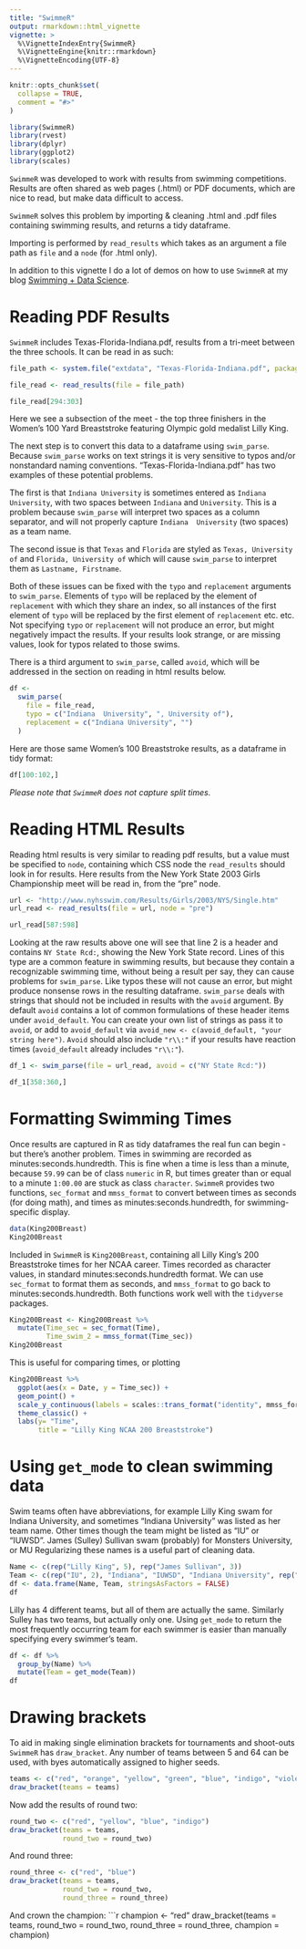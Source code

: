 ```yaml
---
title: "SwimmeR"
output: rmarkdown::html_vignette
vignette: >
  %\VignetteIndexEntry{SwimmeR}
  %\VignetteEngine{knitr::rmarkdown}
  %\VignetteEncoding{UTF-8}
---
```


```r
knitr::opts_chunk$set(
  collapse = TRUE,
  comment = "#>"
)
```

```r
library(SwimmeR)
library(rvest)
library(dplyr)
library(ggplot2)
library(scales)
```

`SwimmeR` was developed to work with results from swimming competitions.  Results are often shared as web pages (.html) or PDF documents, which are nice to read, but make data difficult to access.

`SwimmeR` solves this problem by importing & cleaning .html and .pdf files containing swimming results, and returns a tidy dataframe.

Importing is performed by `read_results` which takes as an argument a file path as `file` and a `node` (for .html only).

In addition to this vignette I do a lot of demos on how to use `SwimmeR` at my blog [Swimming + Data Science](https://pilgrim.netlify.app/).

# Reading PDF Results
`SwimmeR` includes Texas-Florida-Indiana.pdf, results from a tri-meet between the three schools.  It can be read in as such:

```r
file_path <- system.file("extdata", "Texas-Florida-Indiana.pdf", package = "SwimmeR")

file_read <- read_results(file = file_path)
```

```r
file_read[294:303]
```

Here we see a subsection of the meet - the top three finishers in the Women's 100 Yard Breaststroke featuring Olympic gold medalist Lilly King.

The next step is to convert this data to a dataframe using `swim_parse`.  Because `swim_parse` works on text strings it is very sensitive to typos and/or nonstandard naming conventions.  "Texas-Florida-Indiana.pdf" has two examples of these potential problems.

The first is that `Indiana University` is sometimes entered as `Indiana  University`, with two spaces between `Indiana` and `University`.  This is a problem because `swim_parse` will interpret two spaces as a column separator, and will not properly capture `Indiana  University` (two spaces) as a team name.

The second issue is that `Texas` and `Florida` are styled as `Texas, University of` and `Florida, University of` which will cause `swim_parse` to interpret them as `Lastname, Firstname`.

Both of these issues can be fixed with the `typo` and `replacement` arguments to `swim_parse`.  Elements of `typo` will be replaced by the element of `replacement` with which they share an index, so all instances of the first element of `typo` will be replaced by the first element of `replacement` etc. etc.  Not specifying `typo` or `replacement` will not produce an error, but might negatively impact the results.  If your results look strange, or are missing values, look for typos related to those swims.

There is a third argument to `swim_parse`, called `avoid`, which will be addressed in the section on reading in html results below.

```r
df <-
  swim_parse(
    file = file_read,
    typo = c("Indiana  University", ", University of"),
    replacement = c("Indiana University", "")
  )
```

Here are those same Women's 100 Breaststroke results, as a dataframe in tidy format:
```r
df[100:102,]
```
*Please note that `SwimmeR` does not capture split times.*

# Reading HTML Results
Reading html results is very similar to reading pdf results, but a value must be specified to `node`, containing which CSS node the `read_results` should look in for results.  Here results from the New York State 2003 Girls Championship meet will be read in, from the "pre" node.

```r
url <- "http://www.nyhsswim.com/Results/Girls/2003/NYS/Single.htm"
url_read <- read_results(file = url, node = "pre")
```

```r
url_read[587:598]
```

Looking at the raw results above one will see that line 2 is a header and contains `NY State Rcd:`, showing the New York State record.  Lines of this type are a common feature in swimming results, but because they contain a recognizable swimming time, without being a result per say, they can cause problems for `swim_parse`.  Like typos these will not cause an error, but might produce nonsense rows in the resulting dataframe.  `swim_parse` deals with strings that should not be included in results with the `avoid` argument.  By default `avoid` contains a lot of common formulations of these header items under `avoid_default`.  You can create your own list of strings as pass it to `avoid`, or add to `avoid_default` via `avoid_new <- c(avoid_default, "your string here")`.  `Avoid` should also include `"r\\:"` if your results have reaction times (`avoid_default` already includes `"r\\:"`). 

```r
df_1 <- swim_parse(file = url_read, avoid = c("NY State Rcd:"))
```

```r
df_1[358:360,]
```

# Formatting Swimming Times

Once results are captured in R as tidy dataframes the real fun can begin - but there's another problem.  Times in swimming are recorded as minutes:seconds.hundredth.  This is fine when a time is less than a minute, because `59.99` can be of class `numeric` in R, but times greater than or equal to a minute `1:00.00` are stuck as class `character`.  `SwimmeR` provides two functions, `sec_format` and `mmss_format` to convert between times as seconds (for doing math), and times as minutes:seconds.hundredth, for swimming-specific display.

```r
data(King200Breast)
King200Breast
```

Included in `SwimmeR` is `King200Breast`, containing all Lilly King's 200 Breaststroke times for her NCAA career.  Times recorded as character values, in standard minutes:seconds.hundredth format.  We can use `sec_format` to format them as seconds, and `mmss_format` to go back to minutes:seconds.hundredth.  Both functions work well with the `tidyverse` packages.

```r
King200Breast <- King200Breast %>% 
  mutate(Time_sec = sec_format(Time),
         Time_swim_2 = mmss_format(Time_sec))
King200Breast
```

This is useful for comparing times, or plotting
```r
King200Breast %>% 
  ggplot(aes(x = Date, y = Time_sec)) +
  geom_point() +
  scale_y_continuous(labels = scales::trans_format("identity", mmss_format)) +
  theme_classic() +
  labs(y= "Time",
       title = "Lilly King NCAA 200 Breaststroke")
```

# Using `get_mode` to clean swimming data

Swim teams often have abbreviations, for example Lilly King swam for Indiana University, and sometimes "Indiana University" was listed as her team name.  Other times though the team might be listed as "IU" or "IUWSD".  James (Sulley) Sullivan swam (probably) for Monsters University, or MU  Regularizing these names is a useful part of cleaning data.

```r
Name <- c(rep("Lilly King", 5), rep("James Sullivan", 3))
Team <- c(rep("IU", 2), "Indiana", "IUWSD", "Indiana University", rep("Monsters University", 2), "MU")
df <- data.frame(Name, Team, stringsAsFactors = FALSE)
df
```

Lilly has 4 different teams, but all of them are actually the same.  Similarly Sulley has two teams, but actually only one.  Using `get_mode` to return the most frequently occurring team for each swimmer is easier than manually specifying every swimmer's team.

```r
df <- df %>% 
  group_by(Name) %>% 
  mutate(Team = get_mode(Team))
df
```

# Drawing brackets
To aid in making single elimination brackets for tournaments and shoot-outs `SwimmeR` has `draw_bracket`. Any number of teams between 5 and 64 can be used, with byes automatically assigned to higher seeds.
```r
teams <- c("red", "orange", "yellow", "green", "blue", "indigo", "violet")
draw_bracket(teams = teams)
```
Now add the results of round two:
```r
round_two <- c("red", "yellow", "blue", "indigo")
draw_bracket(teams = teams,
             round_two = round_two)
```

And round three:
```r
round_three <- c("red", "blue")
draw_bracket(teams = teams,
             round_two = round_two,
             round_three = round_three)
```

And crown the champion:
```r
champion <- "red"
draw_bracket(teams = teams,
             round_two = round_two,
             round_three = round_three,
             champion = champion)
